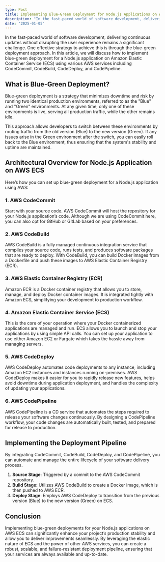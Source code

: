 ```yaml
---
type: Post
title: Implementing Blue-Green Deployment for Node.js Applications on AWS ECS
description: "In the fast-paced world of software development, delivering continuous updates without disrupting the user experience remains a significant challenge. One effective strategy to achieve this is through the blue-green deployment approach. In this article, we will discuss how to implement blue-green deployment for a Node.js application on Amazon Elastic Container Service (ECS) using various AWS services including CodeCommit, CodeBuild, CodeDeploy, and CodePipeline."
date: '2025-01-05'
---
```


In the fast-paced world of software development, delivering continuous updates without disrupting the user experience remains a significant challenge. One effective strategy to achieve this is through the blue-green deployment approach. In this article, we will discuss how to implement blue-green deployment for a Node.js application on Amazon Elastic Container Service (ECS) using various AWS services including CodeCommit, CodeBuild, CodeDeploy, and CodePipeline.

## What is Blue-Green Deployment?

Blue-green deployment is a strategy that minimizes downtime and risk by running two identical production environments, referred to as the "Blue" and "Green" environments. At any given time, only one of these environments is live, serving all production traffic, while the other remains idle.

This approach allows developers to switch between these environments by routing traffic from the old version (Blue) to the new version (Green). If any issues arise in the Green environment after the switch, you can easily roll back to the Blue environment, thus ensuring that the system's stability and uptime are maintained.

## Architectural Overview for Node.js Application on AWS ECS

Here’s how you can set up blue-green deployment for a Node.js application using AWS:

### 1. **AWS CodeCommit**

Start with your source code. AWS CodeCommit will host the repository for your Node.js application’s code. Although we are using CodeCommit here, you can also opt for GitHub or GitLab based on your preferences.

### 2. **AWS CodeBuild**

AWS CodeBuild is a fully managed continuous integration service that compiles your source code, runs tests, and produces software packages that are ready to deploy. With CodeBuild, you can build Docker images from a Dockerfile and push these images to AWS Elastic Container Registry (ECR).

### 3. **AWS Elastic Container Registry (ECR)**

Amazon ECR is a Docker container registry that allows you to store, manage, and deploy Docker container images. It is integrated tightly with Amazon ECS, simplifying your development to production workflow.

### 4. **Amazon Elastic Container Service (ECS)**

This is the core of your operation where your Docker containerized applications are managed and run. ECS allows you to launch and stop your applications by using simple API calls. You can set up your application to use either Amazon EC2 or Fargate which takes the hassle away from managing servers.

### 5. **AWS CodeDeploy**

AWS CodeDeploy automates code deployments to any instance, including Amazon EC2 instances and instances running on-premises. AWS CodeDeploy makes it easier for you to rapidly release new features, helps avoid downtime during application deployment, and handles the complexity of updating your applications.

### 6. **AWS CodePipeline**

AWS CodePipeline is a CD service that automates the steps required to release your software changes continuously. By designing a CodePipeline workflow, your code changes are automatically built, tested, and prepared for release to production.

## Implementing the Deployment Pipeline

By integrating CodeCommit, CodeBuild, CodeDeploy, and CodePipeline, you can automate and manage the entire lifecycle of your software delivery process.

1. **Source Stage**: Triggered by a commit to the AWS CodeCommit repository.
2. **Build Stage**: Utilizes AWS CodeBuild to create a Docker image, which is then pushed to AWS ECR.
3. **Deploy Stage**: Employs AWS CodeDeploy to transition from the previous version (Blue) to the new version (Green) on ECS.

## Conclusion

Implementing blue-green deployments for your Node.js applications on AWS ECS can significantly enhance your project’s production stability and allow you to deliver improvements seamlessly. By leveraging the elastic nature of ECS and the power of other AWS services, you can create a robust, scalable, and failure-resistant deployment pipeline, ensuring that your services are always available and up-to-date.
